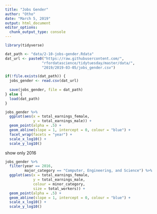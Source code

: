 ```yaml
---
title: "Jobs Gender"
author: "Otho"
date: "March 5, 2019"
output: html_document
editor_options: 
  chunk_output_type: console
---
```


```r
library(tidyverse)
```


```r
dat_path <- "data/2-10-jobs-gender.Rdata"
dat_url <- paste0("https://raw.githubusercontent.com/",
                 "rfordatascience/tidytuesday/master/data/",
                 "2019/2019-03-05/jobs_gender.csv")

if(!file.exists(dat_path)) {
  jobs_gender <- read.csv(dat_url)
  
  save(jobs_gender, file = dat_path)
} else {
  load(dat_path)
}
```

```r
jobs_gender %>% 
  ggplot(aes(x = total_earnings_female,
             y = total_earnings_male)) +
  geom_point(alpha = .5) +
  geom_abline(slope = 1, intercept = 0, colour = "blue") +
  facet_wrap(facets = "year") +
  scale_x_log10() +
  scale_y_log10()
```

show only 2016

```r
jobs_gender %>% 
  filter(year == 2016,
         major_category == "Computer, Engineering, and Science") %>% 
  ggplot(aes(x = total_earnings_female,
             y = total_earnings_male,
             colour = minor_category, 
             size = total_workers)) +
  geom_point(alpha = .5) +
  geom_abline(slope = 1, intercept = 0, colour = "blue") +
  scale_x_log10() +
  scale_y_log10()
```


